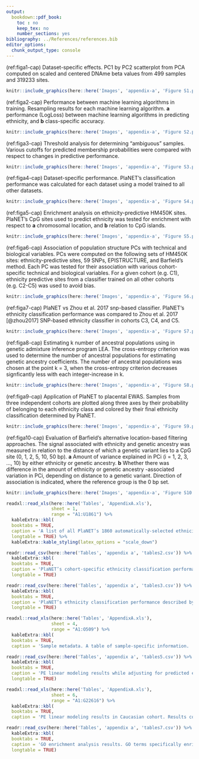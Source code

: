 ```yaml
---
output:
  bookdown::pdf_book:
    toc : no
    keep_tex: no
    number_sections: yes
bibliography: ../References/references.bib
editor_options: 
  chunk_output_type: console
---
```


(ref:figa1-cap) Dataset-specific effects. PC1 by PC2 scatterplot from PCA computed on scaled and centered DNAme beta values from 499 samples and 319233 sites. 


```r
knitr::include_graphics(here::here('Images', 'appendix-a', 'Figure S1.pdf'))
```

(ref:figa2-cap) Performance between machine learning algorithms in training. Resampling results for each machine learning algorithm. **a** performance (LogLoss) between machine learning algorithms in predicting ethnicity, and **b** class-specific accuracy.


```r
knitr::include_graphics(here::here('Images', 'appendix-a', 'Figure S2.pdf'))
```

(ref:figa3-cap) Threshold analysis for determining “ambiguous” samples. Various cutoffs for predicted membership probabilities were compared with respect to changes in predictive performance.

```r
knitr::include_graphics(here::here('Images', 'appendix-a', 'Figure S3.pdf'))
```

(ref:figa4-cap) Dataset-specific performance. PlaNET’s classification performance was calculated for each dataset using a model trained to all other datasets.

```r
knitr::include_graphics(here::here('Images', 'appendix-a', 'Figure S4.pdf'))
```

(ref:figa5-cap) Enrichment analysis on ethnicity-predictive HM450K sites. PlaNET’s CpG sites used to predict ethnicity was tested for enrichment with respect to **a** chromosomal location, and **b** relation to CpG islands.

```r
knitr::include_graphics(here::here('Images', 'appendix-a', 'Figure S5.pdf'))
```

(ref:figa6-cap) Association of population structure PCs with technical and biological variables. PCs were computed on the following sets of HM450K sites: ethnicity-predictive sites, 59 SNPs, EPISTRUCTURE, and Barfield’s method. Each PC was tested for their association with various cohort-specific technical and biological variables. For a given cohort (e.g. C1), ethnicity predictive sites from a classifier trained on all other cohorts (e.g. C2-C5) was used to avoid bias.

```r
knitr::include_graphics(here::here('Images', 'appendix-a', 'Figure S6.pdf'))
```

(ref:figa7-cap) PlaNET vs Zhou et al. 2017 snp-based classifier. PlaNET‘s ethnicity classification performance was compared to Zhou et al. 2017 [@zhou2017] SNP-based ethnicity classifier in cohorts C3, C4, and C5.

```r
knitr::include_graphics(here::here('Images', 'appendix-a', 'Figure S7.pdf'))
```

(ref:figa8-cap) Estimating k number of ancestral populations using in genetic admixture inference program LEA. The cross-entropy criterion was used to determine the number of ancestral populations for estimating genetic ancestry coefficients. The number of ancestral populations was chosen at the point k = 3, when the cross-entropy criterion decreases signficantly less with each integer-increase in k.

```r
knitr::include_graphics(here::here('Images', 'appendix-a', 'Figure S8.pdf'))
```

(ref:figa9-cap) Application of PlaNET to placental EWAS. Samples from three independent cohorts are plotted along three axes by their probability of belonging to each ethnicity class and colored by their final ethnicity classification determined by PlaNET.

```r
knitr::include_graphics(here::here('Images', 'appendix-a', 'Figure S9.pdf'))
```

(ref:figa10-cap) Evaluation of Barfield’s alternative location-based filtering approaches. The signal associated with ethnicity and genetic ancestry was measured in relation to the distance of which a genetic variant lies to a CpG site (0, 1, 2, 5, 10, 50 bp). **a** Amount of variance explained in PCi (i = 1, 2, 3, ..., 10) by either ethnicity or genetic ancestry. **b** Whether there was difference in the amount of ethnicity or genetic ancestry -associated variation in PCi, depending on distance to a genetic variant. Direction of association is indicated, where the reference group is the 0 bp set.  

```r
knitr::include_graphics(here::here('Images', 'appendix-a', 'Figure S10.pdf'))
```

<!----- Tables---->

\captionsetup{width=6.5in}

```r
readxl::read_xls(here::here('Tables', 'AppendixA.xls'), 
                 sheet = 1,
                 range = "A1:U1861") %>%
  kableExtra::kbl(
  booktabs = TRUE,
  caption = 'A list of all PlaNET’s 1860 automatically-selected ethnicity-predictive HM450K sites.',
  longtable = TRUE) %>%
  kableExtra::kable_styling(latex_options = "scale_down")
```

\captionsetup{width=6.5in}

```r
readr::read_csv(here::here('Tables', 'appendix a', 'tables2.csv')) %>%
  kableExtra::kbl(
  booktabs = TRUE,
  caption = 'PlaNET’s cohort-specific ethnicity classification performance. PlaNET’s classification performance described across cohorts, assessed using LODOCV.',
  longtable = TRUE) 
```

\captionsetup{width=6.5in}

```r
readr::read_csv(here::here('Tables', 'appendix a', 'tables3.csv')) %>%
  kableExtra::kbl(
  booktabs = TRUE,
  caption = 'PlaNET’s ethnicity classification performance described by class. PlaNET’s classification performance described across ethnicity groups, assessed using LODOCV.',
  longtable = TRUE)
```

\captionsetup{width=6.5in}

```r
readxl::read_xls(here::here('Tables', 'AppendixA.xls'), 
                 sheet = 4,
                 range = "A1:O509") %>%
  kableExtra::kbl(
  booktabs = TRUE,
  caption = 'Sample metadata. A table of sample-specific information. ')
```

\captionsetup{width=6.5in}

```r
readr::read_csv(here::here('Tables', 'appendix a', 'tables5.csv')) %>%
  kableExtra::kbl(
  booktabs = TRUE,
  caption = 'PE linear modeling results while adjusting for predicted ethnicity. Results containing 651 PE-associated sites from linear modeling while adjusting for predicted ethnicity.',
  longtable = TRUE) 
```

\captionsetup{width=6.5in}

```r
readxl::read_xls(here::here('Tables', 'AppendixA.xls'), 
                 sheet = 6,
                 range = "A1:G22616") %>%
  kableExtra::kbl(
  booktabs = TRUE,
  caption = 'PE linear modeling results in Caucasian cohort. Results containing 359 PE-associated sites from linear modeling in Caucasian-only samples.')
```

\captionsetup{width=6.5in}

```r
readr::read_csv(here::here('Tables', 'appendix a', 'tables7.csv')) %>%
  kableExtra::kbl(
  booktabs = TRUE,
  caption = 'GO enrichment analysis results. GO terms specifically enriched based on the 651 PE-associated sites obtained from linear modeling.',
  longtable = TRUE) 
```